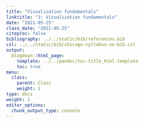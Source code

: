 ```yaml
---
title: "Visualization fundamentals"
linktitle: "3: Visualization fundamentals"
date: "2021-05-25"
class_date: "2021-05-25"
citeproc: false
bibliography: ../../static/bib/references.bib
csl: ../../static/bib/chicago-syllabus-no-bib.csl
output:
  blogdown::html_page:
    template: ../../pandoc/toc-title_html.template
    toc: true
menu:
  class:
    parent: Class 
    weight: 1
type: docs
weight: 1
editor_options:
  chunk_output_type: console
---
```

